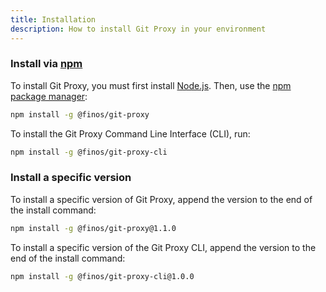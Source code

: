 ```yaml
---
title: Installation
description: How to install Git Proxy in your environment
---
```


### Install via [npm](https://www.npmjs.com/package/@finos/git-proxy)

To install Git Proxy, you must first install [Node.js](https://nodejs.org/en/download). Then, use the [npm package manager](https://www.npmjs.com/):

```bash
npm install -g @finos/git-proxy
```

To install the Git Proxy Command Line Interface (CLI), run:
```bash
npm install -g @finos/git-proxy-cli
```

### Install a specific version

To install a specific version of Git Proxy, append the version to the end of the install command:

```bash
npm install -g @finos/git-proxy@1.1.0
```

To install a specific version of the Git Proxy CLI, append the version to the end of the install command:

```bash
npm install -g @finos/git-proxy-cli@1.0.0
```
